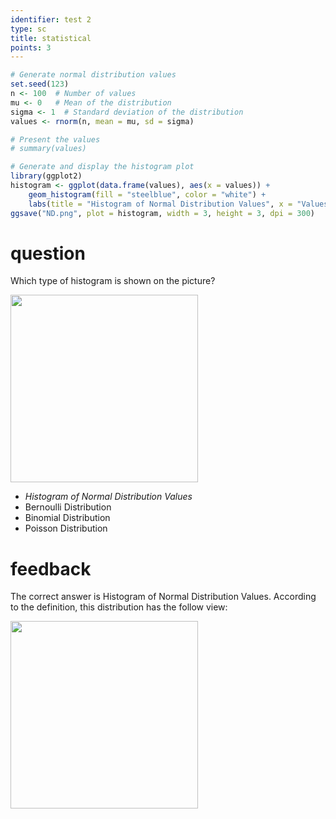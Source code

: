---
identifier: test 2
type: sc
title: statistical
points: 3
---
```{r data_generation, echo = FALSE, results = "hide"}
# Generate normal distribution values
set.seed(123)
n <- 100  # Number of values
mu <- 0   # Mean of the distribution
sigma <- 1  # Standard deviation of the distribution
values <- rnorm(n, mean = mu, sd = sigma)

# Present the values
# summary(values)

# Generate and display the histogram plot
library(ggplot2)
histogram <- ggplot(data.frame(values), aes(x = values)) +
    geom_histogram(fill = "steelblue", color = "white") +
    labs(title = "Histogram of Normal Distribution Values", x = "Values", y = "Frequency")
ggsave("ND.png", plot = histogram, width = 3, height = 3, dpi = 300)

```
# question
Which type of histogram is shown on the picture?

![](ND.png){width=300px height=300px}

* *Histogram of Normal Distribution Values*
* Bernoulli Distribution
* Binomial Distribution
* Poisson Distribution

# feedback
The correct answer is Histogram of Normal Distribution Values. According to the definition, this distribution has the follow view:

![](ND.png){width=300px height=300px}
